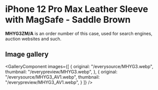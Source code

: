 
# iPhone 12 Pro Max Leather Sleeve with MagSafe - Saddle Brown

<Callout type='info' emoji='👉🏻'>**MHYG3ZM/A** is an order number of this case, used for search engines, auction websites and such.</Callout>

## Image gallery

<GalleryComponent
    images={[
      {
        original: "/everysource/MHYG3.webp",
        thumbnail: "/everypreview/MHYG3.webp",
      },
      {
        original: "/everysource/MHYG3_AV1.webp",
        thumbnail: "/everypreview/MHYG3_AV1.webp",
      }
    ]}
  />
